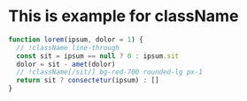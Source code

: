 # This is example for className

```js
function lorem(ipsum, dolor = 1) {
  // !className line-through
  const sit = ipsum == null ? 0 : ipsum.sit
  dolor = sit - amet(dolor)
  // !className[/sit/] bg-red-700 rounded-lg px-1
  return sit ? consectetur(ipsum) : []
}
```

